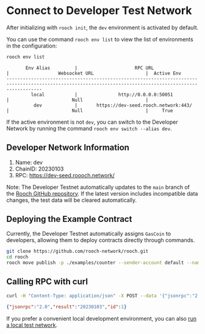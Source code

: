 # Connect to Developer Test Network

After initializing with `rooch init`, the `dev` environment is activated by default.

You can use the command `rooch env list` to view the list of environments in the configuration:

```bash
rooch env list
```
```text                                                                                                                                              
       Env Alias         |                     RPC URL                      |                  Websocket URL                   |  Active Env 
---------------------------------------------------------------------------------------------------------------------------------------------------------
         local           |               http://0.0.0.0:50051               |                       Null                       |             
          dev            |       https://dev-seed.rooch.network:443/        |                       Null                       |     True  
```

If the active environment is not `dev`, you can switch to the Developer Network by running the command `rooch env switch --alias dev`.

## Developer Network Information

1. Name: dev
2. ChainID: 20230103
3. RPC: https://dev-seed.roooch.network/

Note: The Developer Testnet automatically updates to the `main` branch of the [Rooch GitHub repository](https://github.com/rooch-network/rooch). If the latest version includes incompatible data changes, the test data will be cleared automatically.

## Deploying the Example Contract

Currently, the Developer Testnet automatically assigns `GasCoin` to developers, allowing them to deploy contracts directly through commands.

```bash
git clone https://github.com/rooch-network/rooch.git
cd rooch
rooch move publish -p ./examples/counter --sender-account default --named-addresses rooch_examples=default
```

## Calling RPC with curl

```bash
curl -H "Content-Type: application/json" -X POST --data '{"jsonrpc":"2.0","method":"rooch_getChainID","params":[],"id":1}' https://dev-seed.rooch.network
```
```json
{"jsonrpc":"2.0","result":"20230103","id":1}
```

If you prefer a convenient local development environment, you can also [run a local test network](./run-local-testnet.en-US.mdx).